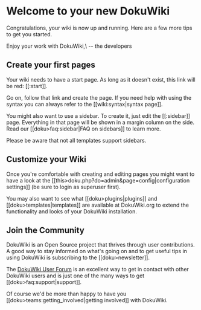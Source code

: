 # Welcome to your new DokuWiki

Congratulations, your wiki is now up and running. Here are a few more tips to get you started.

Enjoy your work with DokuWiki,\\
-- the developers

## Create your first pages

Your wiki needs to have a start page. As long as it doesn't exist, this link will be red: [[:start]].

Go on, follow that link and create the page. If you need help with using the syntax you can always refer to the [[wiki:syntax|syntax page]].

You might also want to use a sidebar. To create it, just edit the [[:sidebar]] page. Everything in that page will be shown in a margin column on the side. Read our [[doku\>faq:sidebar|FAQ on sidebars]] to learn more.

Please be aware that not all templates support sidebars.

## Customize your Wiki

Once you're comfortable with creating and editing pages you might want to have a look at the [[this\>doku.php?do=admin&page=config|configuration settings]] (be sure to login as superuser first).

You may also want to see what [[doku\>plugins|plugins]] and [[doku\>templates|templates]] are available at DokuWiki.org to extend the functionality and looks of your DokuWiki installation.

## Join the Community

DokuWiki is an Open Source project that thrives through user contributions. A good way to stay informed on what's going on and to get useful tips in using DokuWiki is subscribing to the [[doku\>newsletter]].

The [DokuWiki User Forum](http://forum.dokuwiki.org) is an excellent way to get in contact with other DokuWiki users and is just one of the many ways to get [[doku\>faq:support|support]].

Of course we'd be more than happy to have you [[doku\>teams:getting_involved|getting involved]] with DokuWiki.
